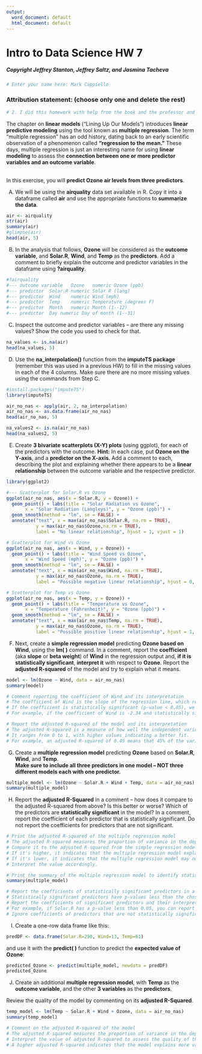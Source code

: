 ```yaml
---
output:
  word_document: default
  html_document: default
---
```

# Intro to Data Science HW 7
##### Copyright Jeffrey Stanton, Jeffrey Saltz, and Jasmina Tacheva


```r
# Enter your name here: Mark Cappiello
```

### Attribution statement: (choose only one and delete the rest)


```r
# 2. I did this homework with help from the book and the professor and these Internet sources: I also recently bought a book called "Learning R" written by Richard Cotton published by O'Reilly Media Inc. 2013
```

The chapter on **linear models** (“Lining Up Our Models”) introduces **linear predictive modeling** using the tool known as **multiple regression**. The term “multiple regression” has an odd history, dating back to an early scientific observation of a phenomenon called **“regression to the mean.”** These days, multiple regression is just an interesting name for using **linear modeling** to assess the **connection between one or more predictor variables and an outcome variable**. 


<br>In this exercise, you will **predict Ozone air levels from three predictors**.

A.	We will be using the **airquality** data set available in R. Copy it into a dataframe called **air** and use the appropriate functions to **summarize the data**. 


```r
air <- airquality
str(air)
summary(air)
#glimpse(air)
head(air, 5)
```

B.	In the analysis that follows, **Ozone** will be considered as the **outcome variable**, and **Solar.R**, **Wind**, and **Temp** as the **predictors**. Add a comment to briefly explain the outcome and predictor variables in the dataframe using **?airquality**.


```r
#?airquality
#--- outcome variable	Ozone	numeric	Ozone (ppb)
#--- predictor	Solar.R	numeric	Solar R (lang)
#--- predictor	Wind	numeric	Wind (mph)
#--- predictor	Temp	numeric	Temperature (degrees F)
#--- predictor	Month	numeric	Month (1--12)
#--- predictor	Day	numeric	Day of month (1--31)


```

C.	Inspect the outcome and predictor variables – are there any missing values? Show the code you used to check for that.


```r
na_values <- is.na(air)
head(na_values, 5)
```

D.	Use the **na_interpolation()** function from the **imputeTS package** (remember this was used in a previous HW) to fill in the missing values in each of the 4 columns. Make sure there are no more missing values using the commands from Step C.


```r
#install.packages("imputeTS")
library(imputeTS)

air_no_nas <- apply(air, 2, na_interpolation)
air_no_nas <- as.data.frame(air_no_nas)
head(air_no_nas, 5)

na_values2 <- is.na(air_no_nas)
head(na_values2, 5)

```

E.	Create **3 bivariate scatterplots (X-Y) plots** (using ggplot), for each of the predictors with the outcome. **Hint:** In each case, put **Ozone on the Y-axis**, and a **predictor on the X-axis**. Add a comment to each, describing the plot and explaining whether there appears to be a **linear relationship** between the outcome variable and the respective predictor.


```r
library(ggplot2)

#--- Scatterplot for Solar.R vs Ozone
ggplot(air_no_nas, aes(x = Solar.R, y = Ozone)) +
  geom_point() + labs(title = "Solar Radiation vs Ozone", 
       x = "Solar Radiation (Langleys)", y = "Ozone (ppb)") +
  geom_smooth(method = "lm", se = FALSE) +
  annotate("text", x = max(air_no_nas$Solar.R, na.rm = TRUE), 
           y = max(air_no_nas$Ozone,na.rm = TRUE),
           label = "No linear relationship", hjust = 1, vjust = 1)

# Scatterplot for Wind vs Ozone
ggplot(air_no_nas, aes(x = Wind, y = Ozone)) +
  geom_point() + labs(title = "Wind Speed vs Ozone",
       x = "Wind Speed (mph)", y = "Ozone (ppb)") +
  geom_smooth(method = "lm", se = FALSE) +
  annotate("text", x = min(air_no_nas$Wind, na.rm = TRUE), 
           y = max(air_no_nas$Ozone, na.rm = TRUE),
           label = "Possible negative linear relationship", hjust = 0, vjust = 1)

# Scatterplot for Temp vs Ozone
ggplot(air_no_nas, aes(x = Temp, y = Ozone)) +
  geom_point() + labs(title = "Temperature vs Ozone",
       x = "Temperature (Fahrenheit)", y = "Ozone (ppb)") +
  geom_smooth(method = "lm", se = FALSE) +
  annotate("text", x = max(air_no_nas$Temp, na.rm = TRUE), 
           y = max(air_no_nas$Ozone, na.rm = TRUE),
           label = "Possible positive linear relationship", hjust = 1, vjust = 1)

```

F.	Next, create a **simple regression model** predicting **Ozone based on Wind**, using the **lm( )** command. In a comment, report the **coefficient** (aka **slope** or **beta weight**) of **Wind** in the regression output and, **if it is statistically significant**, **interpret it** with respect to **Ozone**. Report the **adjusted R-squared** of the model and try to explain what it means. 


```r
model <- lm(Ozone ~ Wind, data = air_no_nas)
summary(model)

# Comment reporting the coefficient of Wind and its interpretation
# The coefficient of Wind is the slope of the regression line, which represents the change in Ozone for a one-unit increase in Wind.
# If the coefficient is statistically significant (p-value < 0.05), we can interpret it as follows:
# For example, if the coefficient of Wind is -2.34 and statistically significant, it means that for every one-unit increase in Wind speed, Ozone decreases by 2.34 parts per billion (ppb) on average.

# Report the adjusted R-squared of the model and its interpretation
# The adjusted R-squared is a measure of how well the independent variable(s) explain the variation in the dependent variable, adjusted for the number of predictors in the model.
# It ranges from 0 to 1, with higher values indicating a better fit.
# For example, an adjusted R-squared of 0.45 means that 45% of the variance in Ozone is explained by Wind in the model.
```

G.	Create a **multiple regression model** predicting **Ozone** based on **Solar.R**, **Wind**, and **Temp**.<br> **Make sure to include all three predictors in one model – NOT three different models each with one predictor.**


```r
multiple_model <- lm(Ozone ~ Solar.R + Wind + Temp, data = air_no_nas)
summary(multiple_model)

```

H.	Report the **adjusted R-Squared** in a comment – how does it compare to the adjusted R-squared from above? Is this better or worse? Which of the predictors are **statistically significant** in the model? In a comment, report the coefficient of each predictor that is statistically significant. Do not report the coefficients for predictors that are not significant.


```r
# Print the adjusted R-squared of the multiple regression model
# The adjusted R-squared measures the proportion of variance in the dependent variable that is explained by the independent variables in the model, adjusted for the number of predictors.
# Compare it to the adjusted R-squared from the simple regression model.
# If it's higher, it indicates that the multiple regression model explains more variance in Ozone than the simple regression model.
# If it's lower, it indicates that the multiple regression model may not provide a better fit than the simple regression model.
# Interpret the value accordingly.

# Print the summary of the multiple regression model to identify statistically significant predictors
summary(multiple_model)

# Report the coefficients of statistically significant predictors in a comment
# Statistically significant predictors have p-values less than the chosen significance level (e.g., 0.05).
# Report the coefficients of significant predictors and their interpretation.
# For example, if Solar.R has a p-value less than 0.05, you can report its coefficient and interpret it accordingly.
# Ignore coefficients of predictors that are not statistically significant.


```

I.	Create a one-row data frame like this: 


```r
predDF <- data.frame(Solar.R=290, Wind=13, Temp=61)
```

 and use it with the **predict( )** function to predict the **expected value of Ozone**:


```r
predicted_Ozone <- predict(multiple_model, newdata = predDF)
predicted_Ozone
```

J.	Create an additional **multiple regression model**, with **Temp** as the **outcome variable**, and the other **3 variables** as the **predictors**. 

Review the quality of the model by commenting on its **adjusted R-Squared**.  


```r
temp_model <- lm(Temp ~ Solar.R + Wind + Ozone, data = air_no_nas)
summary(temp_model)

# Comment on the adjusted R-squared of the model
# The adjusted R-squared measures the proportion of variance in the dependent variable (Temp) that is explained by the independent variables (Solar.R, Wind, and Ozone), adjusted for the number of predictors.
# Interpret the value of adjusted R-squared to assess the quality of the model.
# A higher adjusted R-squared indicates that the model explains more variance in Temp, while a lower adjusted R-squared suggests that the model may not provide a good fit to the data.
```
